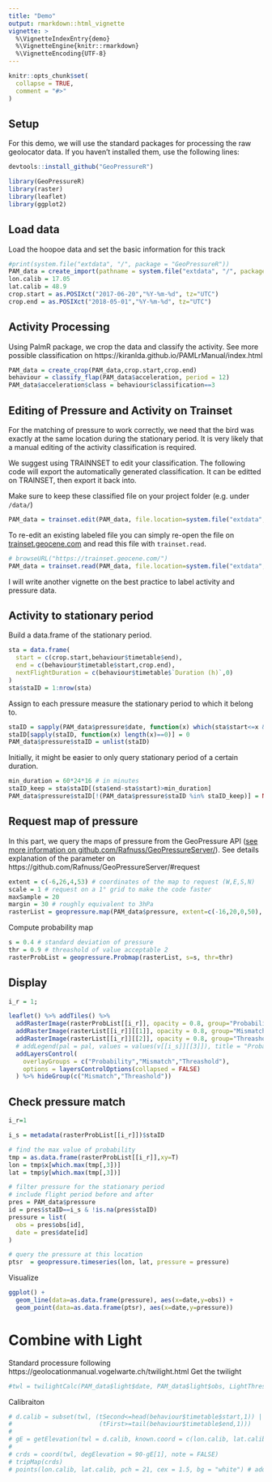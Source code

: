 ```yaml
---
title: "Demo"
output: rmarkdown::html_vignette
vignette: >
  %\VignetteIndexEntry{demo}
  %\VignetteEngine{knitr::rmarkdown}
  %\VignetteEncoding{UTF-8}
---
```

```r
knitr::opts_chunk$set(
  collapse = TRUE,
  comment = "#>"
)
```

## Setup

For this demo, we will use the standard packages for processing the raw geolocator data. If you haven't installed them, use the following lines:
```r
devtools::install_github("GeoPressureR")
```

```r
library(GeoPressureR)
library(raster)
library(leaflet)
library(ggplot2)
```

## Load data
Load the hoopoe data and set the basic information for this track
```r
#print(system.file("extdata", "/", package = "GeoPressureR"))
PAM_data = create_import(pathname = system.file("extdata", "/", package = "GeoPressureR") )
lon.calib = 17.05	
lat.calib = 48.9
crop.start = as.POSIXct("2017-06-20","%Y-%m-%d", tz="UTC")
crop.end = as.POSIXct("2018-05-01","%Y-%m-%d", tz="UTC")
```

## Activity Processing
Using PalmR package, we crop the data  and classify the activity. See more possible classification on https://kiranlda.github.io/PAMLrManual/index.html
```r
PAM_data = create_crop(PAM_data,crop.start,crop.end)
behaviour = classify_flap(PAM_data$acceleration, period = 12)
PAM_data$acceleration$class = behaviour$classification==3
```

## Editing of Pressure and Activity on Trainset
For the matching of pressure to work correctly, we need that the bird was exactly at the same location during the stationary period. It is very likely that a manual editing of the activity classification is required.

We suggest using TRAINNSET to edit your classification. The following code will export the automatically generated classification. It can be editted on TRAINSET, then export it back into.

Make sure to keep these classified file on your project folder (e.g. under `/data/`)
```r
PAM_data = trainset.edit(PAM_data, file.location=system.file("extdata", "/", package = "GeoPressureR"))
```

To re-edit an existing labeled file you can simply re-open the file on [trainset.geocene.com](https://trainset.geocene.com/) and read this file with `trainset.read`.
```r
# browseURL("https://trainset.geocene.com/")
PAM_data = trainset.read(PAM_data, file.location=system.file("extdata", "/", package = "GeoPressureR"))
```

I will write another vignette on the best practice to label activity and pressure data. 

## Activity to stationary period
Build a data.frame of the stationary period.
```r
sta = data.frame(
  start = c(crop.start,behaviour$timetable$end),
  end = c(behaviour$timetable$start,crop.end),
  nextFlightDuration = c(behaviour$timetable$`Duration (h)`,0)
)
sta$staID = 1:nrow(sta)
```

Assign to each pressure measure the stationary period to which it belong to.
```r
staID = sapply(PAM_data$pressure$date, function(x) which(sta$start<=x & x<=sta$end))
staID[sapply(staID, function(x) length(x)==0)] = 0
PAM_data$pressure$staID = unlist(staID)
```

Initially, it might be easier to only query stationary period of a certain duration.
```r
min_duration = 60*24*16 # in minutes
staID_keep = sta$staID[(sta$end-sta$start)>min_duration]
PAM_data$pressure$staID[!(PAM_data$pressure$staID %in% staID_keep)] = NA
```

## Request map of pressure
In this part, we query the maps of pressure from the GeoPressure API ([see more information on github.com/Rafnuss/GeoPressureServer/](https://github.com/Rafnuss/GeoPressureServer/)). See details explanation of the parameter on https://github.com/Rafnuss/GeoPressureServer/#request
```r
extent = c(-6,26,4,53) # coordinates of the map to request (W,E,S,N) 
scale = 1 # request on a 1° grid to make the code faster
maxSample = 20
margin = 30 # roughly equivalent to 3hPa
rasterList = geopressure.map(PAM_data$pressure, extent=c(-16,20,0,50), scale=scale, maxSample=maxSample, margin=margin)
```

Compute probability map
```r
s = 0.4 # standard deviation of pressure
thr = 0.9 # threashold of value acceptable 2
rasterProbList = geopressure.Probmap(rasterList, s=s, thr=thr)
```

## Display
```r
i_r = 1;

leaflet() %>% addTiles() %>%
  addRasterImage(rasterProbList[[i_r]], opacity = 0.8, group="Probability") %>%
  addRasterImage(rasterList[[i_r]][[1]], opacity = 0.8, group="Mismatch") %>%
  addRasterImage(rasterList[[i_r]][[2]], opacity = 0.8, group="Threashold") %>%
  # addLegend(pal = pal, values = values(v[[i_s]][[3]]), title = "Probability") %>% 
  addLayersControl(
    overlayGroups = c("Probability","Mismatch","Threashold"),
    options = layersControlOptions(collapsed = FALSE)
  ) %>% hideGroup(c("Mismatch","Threashold"))
```


## Check pressure match
```r
i_r=1

i_s = metadata(rasterProbList[[i_r]])$staID

# find the max value of probability
tmp = as.data.frame(rasterProbList[[i_r]],xy=T)
lon = tmp$x[which.max(tmp[,3])]
lat = tmp$y[which.max(tmp[,3])]

# filter pressure for the stationary period
# include flight period before and after
pres = PAM_data$pressure
id = pres$staID==i_s & !is.na(pres$staID)
pressure = list(
  obs = pres$obs[id],
  date = pres$date[id]
)

# query the pressure at this location
ptsr  = geopressure.timeseries(lon, lat, pressure = pressure)
```
Visualize
```r
ggplot() +
  geom_line(data=as.data.frame(pressure), aes(x=date,y=obs)) +
  geom_point(data=as.data.frame(ptsr), aes(x=date,y=pressure))
```







# Combine with Light
Standard processure following https://geolocationmanual.vogelwarte.ch/twilight.html
Get the twilight
```r
#twl = twilightCalc(PAM_data$light$date, PAM_data$light$obs, LightThreshold = 2, ask = F)
```

Calibraiton
```r
# d.calib = subset(twl, (tSecond<=head(behaviour$timetable$start,1)) | 
#                        (tFirst>=tail(behaviour$timetable$end,1)))
# 
# gE = getElevation(twl = d.calib, known.coord = c(lon.calib, lat.calib),method = "gamma", plot = F)
# 
# crds = coord(twl, degElevation = 90-gE[1], note = FALSE)
# tripMap(crds)
# points(lon.calib, lat.calib, pch = 21, cex = 1.5, bg = "white") # adding the release location
```
